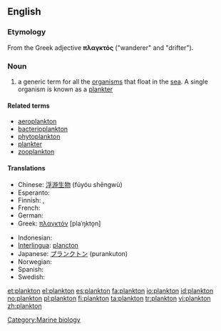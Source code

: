 {{also|Plankton}}
==English==
{{wikipedia}}
===Etymology===
From the Greek adjective '''πλαγκτός''' ("wanderer" and "drifter").

===Noun===
{{en-noun|-|s}}

# a generic term for all the [[organism]]s that float in the [[sea]]. A single organism is known as a [[plankter]]

====Related terms====
* [[aeroplankton]]
* [[bacterioplankton]]
* [[phytoplankton]]
* [[plankter]]
* [[zooplankton]]

====Translations====
{{trans-top|generic term for all the organisms that float in the sea}}
* Chinese: [[浮游生物]] (fúyóu shēngwù)
* Esperanto: {{t|eo|planktono}}
* Finnish: {{t+|fi|plankton}}, {{t-|fi|keijusto}}
* French: {{t+|fr|plancton|m}}
* German: {{t+|de|Plankton|n}}
* Greek: [[πλαγκτόν]] [plaˈŋkto̞n] {{n}}
{{trans-mid}}
* Indonesian: {{t+|id|plankton|xs=Indonesian}}
* [[Interlingua]]: [[plancton]]
* Japanese: [[プランクトン]] (purankuton)
* Norwegian: {{t+|no|plankton|n}}
* Spanish: {{t-|es|plancton}}
* Swedish: {{t-|sv|plankton|n}}
{{trans-bottom}}

[[Category:Marine biology]]

[[et:plankton]]
[[el:plankton]]
[[es:plankton]]
[[fa:plankton]]
[[io:plankton]]
[[id:plankton]]
[[no:plankton]]
[[pl:plankton]]
[[fi:plankton]]
[[ta:plankton]]
[[tr:plankton]]
[[vi:plankton]]
[[zh:plankton]]